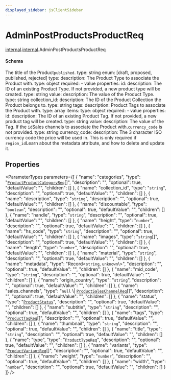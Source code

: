 ```yaml
---
displayed_sidebar: jsClientSidebar
---
```



# AdminPostProductsProductReq

[internal](../../admin_discounts/modules/admin_discounts.internal.mdx).[internal](../modules/admin_discounts.internal.internal.mdx).AdminPostProductsProductReq

#### Schema

The title of the Product`published`.
    type: string
    enum: [draft, proposed, published, rejected]
  type:
    description: The Product Type to associate the Product with.
    type: object
    required:
      - value
    properties:
      id:
        description: The ID of an existing Product Type. If not provided, a new product type will be created.
        type: string
      value:
        description: The value of the Product Type.
        type: string
  collection_id:
    description: The ID of the Product Collection the Product belongs to.
    type: string
  tags:
    description: Product Tags to associate the Product with.
    type: array
    items:
      type: object
      required:
        - value
      properties:
        id:
          description: The ID of an existing Product Tag. If not provided, a new product tag will be created.
          type: string
        value:
          description: The value of the Tag. If the `id`Sales channels to associate the Product with.`currency_code` is not provided.
                type: string
              currency_code:
                description: The 3 character ISO currency code the price will be used in. This is only required if `region_id`Learn about the metadata attribute, and how to delete and update it.

## Properties

<ParameterTypes parameters={[
  {
    "name": "categories",
    "type": "[`ProductProductCategoryReq`](admin_discounts.internal.ProductProductCategoryReq.mdx)[]",
    "description": "",
    "optional": true,
    "defaultValue": "",
    "children": []
  },
  {
    "name": "collection_id",
    "type": "`string`",
    "description": "",
    "optional": true,
    "defaultValue": "",
    "children": []
  },
  {
    "name": "description",
    "type": "`string`",
    "description": "",
    "optional": true,
    "defaultValue": "",
    "children": []
  },
  {
    "name": "discountable",
    "type": "`boolean`",
    "description": "",
    "optional": true,
    "defaultValue": "",
    "children": []
  },
  {
    "name": "handle",
    "type": "`string`",
    "description": "",
    "optional": true,
    "defaultValue": "",
    "children": []
  },
  {
    "name": "height",
    "type": "`number`",
    "description": "",
    "optional": true,
    "defaultValue": "",
    "children": []
  },
  {
    "name": "hs_code",
    "type": "`string`",
    "description": "",
    "optional": true,
    "defaultValue": "",
    "children": []
  },
  {
    "name": "images",
    "type": "`string`[]",
    "description": "",
    "optional": true,
    "defaultValue": "",
    "children": []
  },
  {
    "name": "length",
    "type": "`number`",
    "description": "",
    "optional": true,
    "defaultValue": "",
    "children": []
  },
  {
    "name": "material",
    "type": "`string`",
    "description": "",
    "optional": true,
    "defaultValue": "",
    "children": []
  },
  {
    "name": "metadata",
    "type": "Record<`string`, `unknown`\\>",
    "description": "",
    "optional": true,
    "defaultValue": "",
    "children": []
  },
  {
    "name": "mid_code",
    "type": "`string`",
    "description": "",
    "optional": true,
    "defaultValue": "",
    "children": []
  },
  {
    "name": "origin_country",
    "type": "`string`",
    "description": "",
    "optional": true,
    "defaultValue": "",
    "children": []
  },
  {
    "name": "sales_channels",
    "type": "``null`` \\| [`ProductSalesChannelReq`](admin_discounts.internal.ProductSalesChannelReq.mdx)[]",
    "description": "",
    "optional": true,
    "defaultValue": "",
    "children": []
  },
  {
    "name": "status",
    "type": "[`ProductStatus`](../enums/admin_collections.internal.ProductStatus.mdx)",
    "description": "",
    "optional": true,
    "defaultValue": "",
    "children": []
  },
  {
    "name": "subtitle",
    "type": "`string`",
    "description": "",
    "optional": true,
    "defaultValue": "",
    "children": []
  },
  {
    "name": "tags",
    "type": "[`ProductTagReq`](admin_discounts.internal.ProductTagReq.mdx)[]",
    "description": "",
    "optional": true,
    "defaultValue": "",
    "children": []
  },
  {
    "name": "thumbnail",
    "type": "`string`",
    "description": "",
    "optional": true,
    "defaultValue": "",
    "children": []
  },
  {
    "name": "title",
    "type": "`string`",
    "description": "",
    "optional": true,
    "defaultValue": "",
    "children": []
  },
  {
    "name": "type",
    "type": "[`ProductTypeReq`](admin_discounts.internal.ProductTypeReq.mdx)",
    "description": "",
    "optional": true,
    "defaultValue": "",
    "children": []
  },
  {
    "name": "variants",
    "type": "[`ProductVariantReq`](admin_discounts.internal.ProductVariantReq-1.mdx)[]",
    "description": "",
    "optional": true,
    "defaultValue": "",
    "children": []
  },
  {
    "name": "weight",
    "type": "`number`",
    "description": "",
    "optional": true,
    "defaultValue": "",
    "children": []
  },
  {
    "name": "width",
    "type": "`number`",
    "description": "",
    "optional": true,
    "defaultValue": "",
    "children": []
  }
]} />
